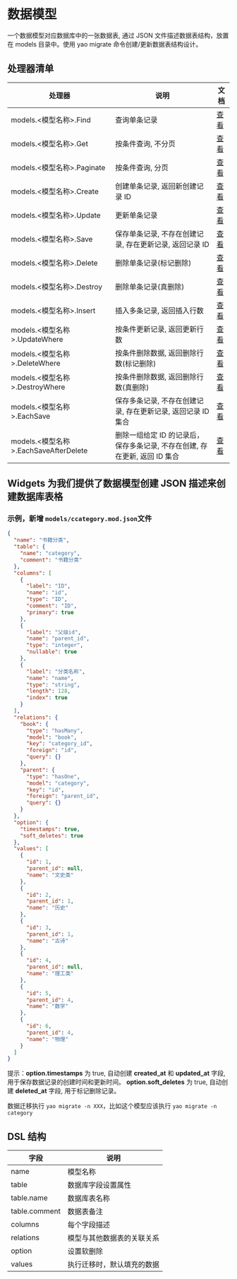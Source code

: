 # 数据模型

一个数据模型对应数据库中的一张数据表, 通过 JSON 文件描述数据表结构，放置在
models 目录中。使用 yao migrate 命令创建/更新数据表结构设计。

## 处理器清单

| 处理器                                 | 说明                                                                       | 文档                                          |
| -------------------------------------- | -------------------------------------------------------------------------- | --------------------------------------------- |
| models.<模型名称\>.Find                | 查询单条记录                                                               | [查看](../处理器/process/Find)                |
| models.<模型名称\>.Get                 | 按条件查询, 不分页                                                         | [查看](../处理器/process/Get)                 |
| models.<模型名称\>.Paginate            | 按条件查询, 分页                                                           | [查看](../处理器/process/Paginate)            |
| models.<模型名称\>.Create              | 创建单条记录, 返回新创建记录 ID                                            | [查看](../处理器/process/Create)              |
| models.<模型名称\>.Update              | 更新单条记录                                                               | [查看](../处理器/process/Update)              |
| models.<模型名称\>.Save                | 保存单条记录, 不存在创建记录, 存在更新记录, 返回记录 ID                    | [查看](../处理器/process/Save)                |
| models.<模型名称\>.Delete              | 删除单条记录(标记删除)                                                     | [查看](../处理器/process/Delete)              |
| models.<模型名称\>.Destroy             | 删除单条记录(真删除)                                                       | [查看](../处理器/process/Destroy)             |
| models.<模型名称\>.Insert              | 插入多条记录, 返回插入行数                                                 | [查看](../处理器/process/Insert)              |
| models.<模型名称\>.UpdateWhere         | 按条件更新记录, 返回更新行数                                               | [查看](../处理器/process/UpdateWhere)         |
| models.<模型名称\>.DeleteWhere         | 按条件删除数据, 返回删除行数(标记删除)                                     | [查看](../处理器/process/DeleteWhere)         |
| models.<模型名称\>.DestroyWhere        | 按条件删除数据, 返回删除行数(真删除)                                       | [查看](../处理器/process/DestroyWhere)        |
| models.<模型名称\>.EachSave            | 保存多条记录, 不存在创建记录, 存在更新记录, 返回记录 ID 集合               | [查看](../处理器/process/EachSave)            |
| models.<模型名称\>.EachSaveAfterDelete | 删除一组给定 ID 的记录后，保存多条记录, 不存在创建, 存在更新, 返回 ID 集合 | [查看](../处理器/process/EachSaveAfterDelete) |

## Widgets 为我们提供了数据模型创建 JSON 描述来创建数据库表格

### 示例，新增 `models/ccategory.mod.json`文件

<Detail title="查看源码">

```json
{
  "name": "书籍分类",
  "table": {
    "name": "category",
    "comment": "书籍分类"
  },
  "columns": [
    {
      "label": "ID",
      "name": "id",
      "type": "ID",
      "comment": "ID",
      "primary": true
    },
    {
      "label": "父级id",
      "name": "parent_id",
      "type": "integer",
      "nullable": true
    },
    {
      "label": "分类名称",
      "name": "name",
      "type": "string",
      "length": 128,
      "index": true
    }
  ],
  "relations": {
    "book": {
      "type": "hasMany",
      "model": "book",
      "key": "category_id",
      "foreign": "id",
      "query": {}
    },
    "parent": {
      "type": "hasOne",
      "model": "category",
      "key": "id",
      "foreign": "parent_id",
      "query": {}
    }
  },
  "option": {
    "timestamps": true,
    "soft_deletes": true
  },
  "values": [
    {
      "id": 1,
      "parent_id": null,
      "name": "文史类"
    },
    {
      "id": 2,
      "parent_id": 1,
      "name": "历史"
    },
    {
      "id": 3,
      "parent_id": 1,
      "name": "古诗"
    },
    {
      "id": 4,
      "parent_id": null,
      "name": "理工类"
    },
    {
      "id": 5,
      "parent_id": 4,
      "name": "数学"
    },
    {
      "id": 6,
      "parent_id": 4,
      "name": "物理"
    }
  ]
}
```

</Detail>

<Notice type="success">
  提示：<strong>option.timestamps</strong> 为 true, 自动创建
  <strong>created_at</strong> 和 <strong>updated_at</strong> 字段, 用于保存数据记录的创建时间和更新时间。
  <strong>option.soft_deletes</strong> 为 true, 自动创建
  <strong>deleted_at</strong> 字段, 用于标记删除记录。
</Notice>

数据迁移执行 `yao migrate -n XXX`，比如这个模型应该执行 `yao migrate -n category`

## DSL 结构

| 字段          | 说明                       |
| ------------- | -------------------------- |
| name          | 模型名称                   |
| table         | 数据库字段设置属性         |
| table.name    | 数据库表名称               |
| table.comment | 数据表备注                 |
| columns       | 每个字段描述               |
| relations     | 模型与其他数据表的关联关系 |
| option        | 设置软删除                 |
| values        | 执行迁移时，默认填充的数据 |

<Div style={{ display: "flex", justifyContent: "right" }}>

  <Link type="next" title="API" link="参考手册/Widgets/API"></Link>
</Div>
